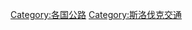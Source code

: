 {{Commonscat|Roads in Slovakia}}

[[Category:各国公路|Category:各国公路]]
[[Category:斯洛伐克交通|Category:斯洛伐克交通]]